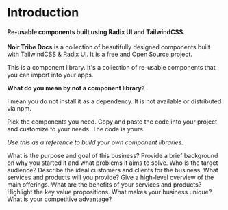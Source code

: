 # Introduction

#### Re-usable components built using Radix UI and TailwindCSS.

**Noir Tribe Docs** is a collection of beautifully designed components built with TailwindCSS & Radix UI. It is a free and Open Source project.

This is a component library. It's a collection of re-usable components that you can import into your apps.

**What do you mean by not a component library?**

I mean you do not install it as a dependency. It is not available or distributed via npm.

Pick the components you need. Copy and paste the code into your project and customize to your needs. The code is yours.

_Use this as a reference to build your own component libraries._

What is the purpose and goal of this business? Provide a brief background on why you started it and what problems it aims to solve.
Who is the target audience? Describe the ideal customers and clients for the business.
What services and products will you provide? Give a high-level overview of the main offerings.
What are the benefits of your services and products? Highlight the key value propositions.
What makes your business unique? What is your competitive advantage?
